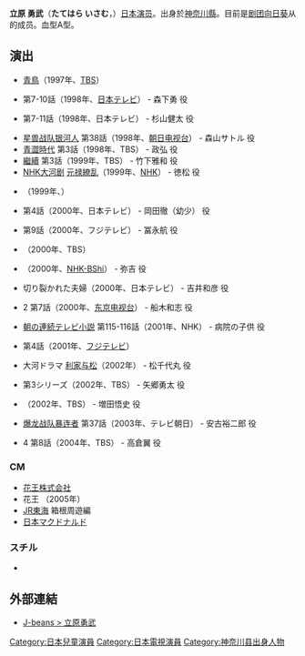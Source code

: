 {{藝人
| 姓名 =立原 勇武
| 類型 =男演員 
| 圖片 =
| 圖片尺寸 = 
| 圖片簡介 = 
| 外文名 = 
| 外文 = 
| 英文名 = 
| 綽號 = 
| 國籍 = {{JPN}}
| 出生日期 = {{birth date and age|1993|8|4}}
| 出生地點 = {{JPN}}[[神奈川县|神奈川县]]
| 星座 = 
| 職業 = [[藝人|藝人]]
| 語言 =   
| 血型 = 
| 身高 = 
| 教育程度 = 
| 音樂類型 = 
| 演奏樂器 = 
| 入社日期 =
| 出道日期 =
| 代表作 = 
| 活躍年代 =
| 唱片公司 = 
| 經紀公司 = [[剧团向日葵|剧团向日葵]]
| 網站 = 
| 相關團體 = 
| 電影 = 
| IMDb = 
| 電視節目 = 
| 舞臺劇 = 
| 書籍 = 
}}

'''立原 勇武'''（'''たてはら いさむ'''，{{bd|1993年|8月4日|catIdx=Tatehara}}）[[日本|日本]][[演员|演员]]。出身於[[神奈川縣|神奈川縣]]。目前是[[剧团向日葵|剧团向日葵]]从{{tsl|ja|J-beans|歼豆}}的成员。血型A型。

==演出==
* [[青鳥_(電視劇)|青鳥]]（1997年、[[TBS电视|TBS]]）
* {{tsl|ja|冷たい月 (テレビドラマ)||冷たい月}} 第7-10話（1998年、[[日本电视台|日本テレビ]]） - 森下勇 役
* {{tsl|ja|愛、ときどき嘘|}} 第7-11話（1998年、日本テレビ） - 杉山健太 役
* [[星兽战队银河人|星兽战队银河人]] 第38話（1998年、[[朝日电视台|朝日电视台]]） - 森山サトル 役
* [[青澀時代|青澀時代]] 第3話（1998年、TBS） - 政弘 役
* [[繼續|繼續]] 第3話（1999年、TBS） - 竹下雅和 役
* [[NHK大河剧|NHK大河剧]] [[元禄繚乱|元禄繚乱]]（1999年、[[日本放送协会|NHK]]） - 徳松 役
* {{tsl|ja|南部大吉交番日記|南部大吉交番日記}}（1999年、{{tsl|ja|NHK-BS|NHK-BS}}）
* {{tsl|ja|シンデレラは眠らない|}} 第4話（2000年、日本テレビ） - 岡田徹（幼少） 役
* {{tsl|ja|二千年の恋|}} 第9話（2000年、フジテレビ） - 冨永航 役
* {{tsl|ja|Summer Snow|}}（2000年、TBS）
* {{tsl|ja|菜の花の沖 (テレビドラマ)||菜の花の沖}}（2000年、[[NHK数位卫星高清频道|NHK-BShi]]） - 弥吉 役
* {{tsl|ja|火曜サスペンス劇場|}} 切り裂かれた夫婦（2000年、日本テレビ） - 吉井和彦 役
* {{tsl|ja|ハッピー 愛と感動の物語|}}2 第7話（2000年、[[东京电视台|东京电视台]]） - 船木和志 役
* [[晨间小说连续剧|朝の連続テレビ小説]] {{tsl|ja|ちゅらさん|}} 第115-116話（2001年、NHK） - 病院の子供 役
* {{tsl|ja|スタアの恋|}} 第4話（2001年、[[富士电视台|フジテレビ]]）
* 大河ドラマ [[利家与松|利家与松]]（2002年） - 松千代丸 役
* {{tsl|ja|温泉へ行こう|}} 第3シリーズ（2002年、TBS） - 矢郷勇太 役
* {{tsl|ja|おとうさん (テレビドラマ)||おとうさん}}（2002年、TBS） - 増田悟史 役
* [[爆龙战队暴连者|爆龙战队暴连者]] 第37話（2003年、テレビ朝日） - 安古裕二郎 役
* {{tsl|ja|こちら本池上署|}}4 第8話（2004年、TBS） - 高倉翼 役

=== CM ===
* [[花王株式会社|花王株式会社]] {{tsl|ja|エコナ||健康エコナ}}
* 花王 {{tsl|ja|アタック (洗剤)||液体アタック}}（2005年）
* [[东海旅客铁道|JR東海]] 箱根周遊編
* [[麦当劳|日本マクドナルド]]

=== スチル ===
* {{tsl|ja|ベネッセコーポレーション||ベネッセ}} {{tsl|ja|進研ゼミ小学講座|}}

== 外部連結 ==
* [https://web.archive.org/web/20070908210321/http://www.j-beans.com/tatehara_isamu.html J-beans > 立原勇武]

{{DEFAULTSORT:Tatehara}}
[[Category:日本兒童演員|Category:日本兒童演員]]
[[Category:日本電視演員|Category:日本電視演員]]
[[Category:神奈川县出身人物|Category:神奈川县出身人物]]